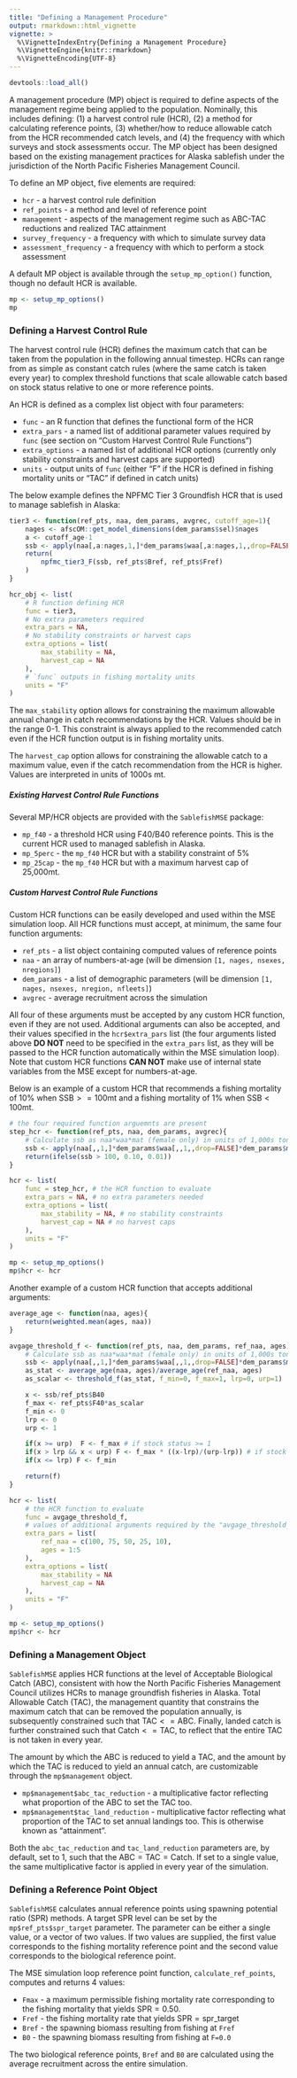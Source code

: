 ```yaml
---
title: "Defining a Management Procedure"
output: rmarkdown::html_vignette
vignette: >
  %\VignetteIndexEntry{Defining a Management Procedure}
  %\VignetteEngine{knitr::rmarkdown}
  %\VignetteEncoding{UTF-8}
--- 
```


```r
devtools::load_all()
```

A management procedure (MP) object is required to define aspects of the management regime being applied to the population. Nominally, this includes defining: (1) a harvest control rule (HCR), (2) a method for calculating reference points, (3) whether/how to reduce allowable catch from the HCR recommended catch levels, and (4) the frequency with which surveys and stock assessments occur. The MP object has been designed based on the existing management practices for Alaska sablefish under the jurisdiction of the North Pacific Fisheries Management Council.

To define an MP object, five elements are required:

- `hcr` - a harvest control rule definition
- `ref_points` - a method and level of reference point
- `management` - aspects of the management regime such as ABC-TAC reductions and realized TAC attainment
- `survey_frequency` - a frequency with which to simulate survey data
- `assessment_frequency` - a frequency with which to perform a stock assessment

A default MP object is available through the `setup_mp_option()` function, though no default HCR is available.

```r
mp <- setup_mp_options()
mp
```

### Defining a Harvest Control Rule
The harvest control rule (HCR) defines the maximum catch that can be taken from the population in the following annual timestep. HCRs can range from as simple as constant catch rules (where the same catch is taken every year) to complex threshold functions that scale allowable catch based on stock status relative to one or more reference points. 

An HCR is defined as a complex list object with four parameters:

- `func` - an R function that defines the functional form of the HCR
- `extra_pars` - a named list of additional parameter values required by `func` (see section on "Custom Harvest Control Rule Functions")
- `extra_options` - a named list of additional HCR options (currently only stability constraints and harvest caps are supported)
- `units` - output units of `func` (either "F" if the HCR is defined in fishing mortality units or "TAC" if defined in catch units)

The below example defines the NPFMC Tier 3 Groundfish HCR that is used to manage sablefish in Alaska:
```r
tier3 <- function(ref_pts, naa, dem_params, avgrec, cutoff_age=1){
    nages <- afscOM::get_model_dimensions(dem_params$sel)$nages
    a <- cutoff_age-1
    ssb <- apply(naa[,a:nages,1,]*dem_params$waa[,a:nages,1,,drop=FALSE]*dem_params$mat[,a:nages,1,,drop=FALSE], 1, sum)
    return(
        npfmc_tier3_F(ssb, ref_pts$Bref, ref_pts$Fref)
    )
}

hcr_obj <- list(
    # R function defining HCR 
    func = tier3,
    # No extra parameters required
    extra_pars = NA,
    # No stability constraints or harvest caps
    extra_options = list(
        max_stability = NA,
        harvest_cap = NA
    ),
    # `func` outputs in fishing mortality units
    units = "F"
)
```


The `max_stability` option allows for constraining the maximum allowable annual change in catch recommendations by the HCR. Values should be in the range 0-1. This constraint is always applied to the recommended catch even if the HCR function output is in fishing mortality units.

The `harvest_cap` option allows for constraining the allowable catch to a maximum value, even if the catch recommendation from the HCR is higher. Values are interpreted in units of 1000s mt.

##### Existing Harvest Control Rule Functions
Several MP/HCR objects are provided with the `SablefishMSE` package:

- `mp_f40` - a threshold HCR using F40/B40 reference points. This is the current HCR used to managed sablefish in Alaska.
- `mp_5perc` - the `mp_f40` HCR but with a stability constraint of 5%
- `mp_25cap` - the `mp_f40` HCR but with a maximum harvest cap of 25,000mt.

##### Custom Harvest Control Rule Functions
Custom HCR functions can be easily developed and used within the MSE simulation loop. All HCR functions must accept, at minimum, the same four function arguments:

- `ref_pts` - a list object containing computed values of reference points
- `naa` - an array of numbers-at-age (will be dimension `[1, nages, nsexes, nregions]`)
- `dem_params` - a list of demographic parameters (will be dimension `[1, nages, nsexes, nregion, nfleets]`)
- `avgrec` - average recruitment across the simulation

All four of these arguments must be accepted by any custom HCR function, even if they are not used. Additional arguments can also be accepted, and their values specified in the `hcr$extra_pars` list (the four arguments listed above __DO NOT__ need to be specified in the `extra_pars` list, as they will be passed to the HCR function automatically within the MSE simulation loop). Note that custom HCR functions __CAN NOT__ make use of internal state variables from the MSE except for numbers-at-age.

Below is an example of a custom HCR that recommends a fishing mortality of 10% when $\text{SSB} >= 100$mt and a fishing mortality of 1% when $\text{SSB} < 100$mt.
```r

# the four required function arguemnts are present
step_hcr <- function(ref_pts, naa, dem_params, avgrec){
    # Calculate ssb as naa*waa*mat (female only) in units of 1,000s tons
    ssb <- apply(naa[,,1,]*dem_params$waa[,,1,,drop=FALSE]*dem_params$mat[,,1,,drop=FALSE], 1, sum)
    return(ifelse(ssb > 100, 0.10, 0.01))
}

hcr <- list(
    func = step_hcr, # the HCR function to evaluate
    extra_pars = NA, # no extra parameters needed
    extra_options = list(
        max_stability = NA, # no stability constraints
        harvest_cap = NA # no harvest caps
    ),
    units = "F"
)

mp <- setup_mp_options()
mp$hcr <- hcr
```

Another example of a custom HCR function that accepts additional arguments:
```r
average_age <- function(naa, ages){
    return(weighted.mean(ages, naa))
}

avgage_threshold_f <- function(ref_pts, naa, dem_params, ref_naa, ages){
    # Calculate ssb as naa*waa*mat (female only) in units of 1,000s tons
    ssb <- apply(naa[,,1,]*dem_params$waa[,,1,,drop=FALSE]*dem_params$mat[,,1,,drop=FALSE], 1, sum)
    as_stat <- average_age(naa, ages)/average_age(ref_naa, ages)
    as_scalar <- threshold_f(as_stat, f_min=0, f_max=1, lrp=0, urp=1)

    x <- ssb/ref_pts$B40
    f_max <- ref_pts$F40*as_scalar
    f_min <- 0
    lrp <- 0
    urp <- 1

    if(x >= urp)  F <- f_max # if stock status >= 1
    if(x > lrp && x < urp) F <- f_max * ((x-lrp)/(urp-lrp)) # if stock status > alpha & stock status < 1
    if(x <= lrp) F <- f_min

    return(f)
}

hcr <- list(
    # the HCR function to evaluate
    func = avgage_threshold_f,
    # values of additional arguments required by the "avgage_threshold_f" function
    extra_pars = list(
        ref_naa = c(100, 75, 50, 25, 10), 
        ages = 1:5
    ),
    extra_options = list(
        max_stability = NA
        harvest_cap = NA
    ),
    units = "F"
)

mp <- setup_mp_options()
mp$hcr <- hcr
```

### Defining a Management Object
`SablefishMSE` applies HCR functions at the level of Acceptable Biological Catch (ABC), consistent with how the North Pacific Fisheries Management Council utilizes HCRs to manage groundfish fisheries in Alaska. Total Allowable Catch (TAC), the management quantity that constrains the maximum catch that can be removed the population annually, is subsequently constrained such that $\text{TAC} <= \text{ABC}$. Finally, landed catch is further constrained such that $\text{Catch} <= \text{TAC}$, to reflect that the entire TAC is not taken in every year.

The amount by which the ABC is reduced to yield a TAC, and the amount by which the TAC is reduced to yield an annual catch, are customizable through the `mp$management` object.

- `mp$management$abc_tac_reduction` - a multiplicative factor reflecting what proportion of the ABC to set the TAC too. 
- `mp$management$tac_land_reduction` - multiplicative factor reflecting what proportion of the TAC to set annual landings too. This is otherwise known as "attainment".

Both the `abc_tac_reduction` and `tac_land_reduction` parameters are, by default, set to 1, such that the $\text{ABC} = \text{TAC} = \text{Catch}$. If set to a single value, the same multiplicative factor is applied in every year of the simulation.

### Defining a Reference Point Object
`SablefishMSE` calculates annual reference points using spawning potential ratio (SPR) methods. A target SPR level can be set by the `mp$ref_pts$spr_target` parameter. The parameter can be either a single value, or a vector of two values. If two values are supplied, the first value corresponds to the fishing mortality reference point and the second value corresponds to the biological reference point.

The MSE simulation loop reference point function, `calculate_ref_points`, computes and returns 4 values:

- `Fmax` - a maximum permissible fishing mortality rate corresponding to the fishing mortality that yields $\text{SPR}=0.50$.
- `Fref` - the fishing mortality rate that yields $\text{SPR}=\text{spr_target}$
- `Bref` - the spawning biomass resulting from fishing at `Fref`
- `B0` - the spawning biomass resulting from fishing at `F=0.0`

The two biological reference points, `Bref` and `B0` are calculated using the average recruitment across the entire simulation.

